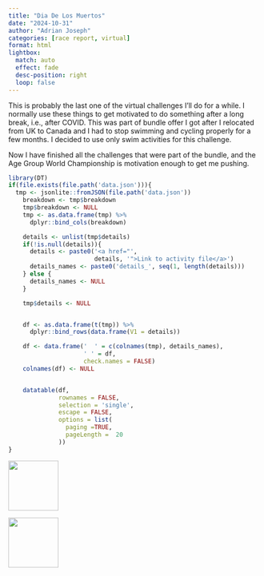 ```yaml
---
title: "Dia De Los Muertos"
date: "2024-10-31"
author: "Adrian Joseph"
categories: [race report, virtual]
format: html
lightbox:
  match: auto
  effect: fade
  desc-position: right
  loop: false
---
```

This is probably the last one of the virtual challenges I'll do for a while. I normally use these things to get motivated to do something after a long break, i.e., after COVID. This was part of bundle offer I got after I relocated from UK to Canada and I had to stop swimming and cycling properly for a few months. I decided to use only swim activities for this challenge.

Now I have finished all the challenges that were part of the bundle, and the Age Group World Championship is motivation enough to get me pushing.

```r
library(DT)
if(file.exists(file.path('data.json'))){
  tmp <- jsonlite::fromJSON(file.path('data.json'))
    breakdown <- tmp$breakdown
    tmp$breakdown <- NULL
    tmp <- as.data.frame(tmp) %>%
      dplyr::bind_cols(breakdown)

    details <- unlist(tmp$details)
    if(!is.null(details)){
      details <- paste0('<a href="',
                        details, '">Link to activity file</a>')
      details_names <- paste0('details_', seq(1, length(details)))
    } else {
      details_names <- NULL
    }

    tmp$details <- NULL


    df <- as.data.frame(t(tmp)) %>%
      dplyr::bind_rows(data.frame(V1 = details))

    df <- data.frame('  ' = c(colnames(tmp), details_names),
                     ' ' = df,
                     check.names = FALSE)
    colnames(df) <- NULL


    datatable(df,
              rownames = FALSE,
              selection = 'single',
              escape = FALSE,
              options = list(
                paging =TRUE,
                pageLength =  20
              ))
}
```


::: {layout-ncol=4}
![](img_modal/00.png){ width="100" group="hi" }

![](img_modal/01.png){ width="100" group="hi" }


:::
